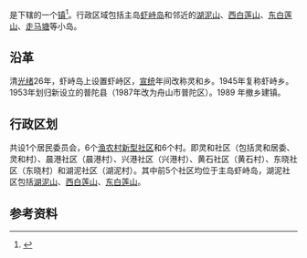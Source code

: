 {{中国乡级行政区|33/09/03/102/000}}

'''{{PAGENAMEBASE}}'''是{{PRC admin/fullname|33/09/03/102/000|3}}下辖的一个[[行政建制镇|镇]]<ref>{{PRC admin/ref sgc|{{PRC admin/parent|33/09/03/102/000}}}}</ref>。行政区域包括主岛[[虾峙岛|虾峙岛]]和邻近的[[湖泥山|湖泥山]]、[[西白莲山|西白莲山]]、[[东白莲山|东白莲山]]、[[走马塘|走马塘]]等小岛。

== 沿革 ==
清[[光绪|光绪]]26年，虾峙岛上设置虾峙区，[[宣统|宣统]]年间改称灵和乡。1945年复称虾峙乡。1953年划归新设立的普陀县（1987年改为舟山市普陀区）。1989 年撤乡建镇。

== 行政区划 ==
共设1个居民委员会，6个[[渔农村新型社区|渔农村新型社区]]和6个村。即灵和社区（包括灵和居委、灵和村）、晨港社区（晨港村）、兴港社区（兴港村）、黄石社区（黄石村）、东晓社区（东晓村）和湖泥社区（湖泥村）。其中前5个社区均位于主岛虾峙岛，湖泥社区包括[[湖泥山|湖泥山]]、[[西白莲山|西白莲山]]、[[东白莲山|东白莲山]]。

== 参考资料 ==
{{reflist}}

{{浙江行政区划小作品}}
{{PRC admin/navcat|33/09/03/102/000}}